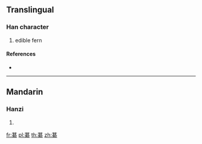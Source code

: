 {{character info/new}}
==Translingual==

===Han character===
{{Han char|rn=140|rad=艸|as=14|sn=20|four=44900|canj=TTCF}}

# edible fern

====References====
* {{Han ref|kx=1063.310|dkj=32231|hdz=53310.110|uh=85C4|ud=34244|bh=F0AD|bd=61613}}

----

==Mandarin==

===Hanzi===
{{cmn-hanzi|pin=[[qí]] ([[qi2]]), [[yù]] ([[yu4]])|wg=ch'i<sup>2</sup>, yü<sup>4</sup>}}

# {{defn|lang=cmn|sort=艸14}}

[[fr:藄]]
[[pl:藄]]
[[th:藄]]
[[zh:藄]]
